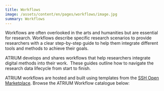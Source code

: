 ```yaml
---
title: Workflows
image: /assets/content/en/pages/workflows/image.jpg
summary: Workflows
---
```

Workflows are often overlooked in the arts and humanities but are essential for research. Workflows describe specific research scenarios to provide researchers with a clear step-by-step guide to help them integrate different tools and methods to achieve their goals.

ATRIUM develops and shares workflows that help researchers integrate digital methods into their work.  These guides outline how to navigate the research data lifecycle from start to finish.

ATRIUM workflows are hosted and built using templates from the [SSH Open Marketplace](https://marketplace.sshopencloud.eu/search?order=score\&q=atrium\&categories=workflow). Browse the ATRIUM Workflow catalogue below:

